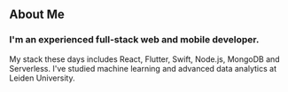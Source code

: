 ## About Me

### I'm an experienced full-stack web and mobile developer. 
My stack these days includes React, Flutter, Swift, Node.js, MongoDB and Serverless.
I've studied machine learning and advanced data analytics at Leiden University.
 